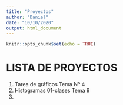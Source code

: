 ```yaml
---
title: "Proyectos"
author: "Daniel"
date: "10/10/2020"
output: html_document
---
```


```r
knitr::opts_chunk$set(echo = TRUE)
```

# LISTA DE PROYECTOS


1. Tarea de gráficos Tema Nº 4
2. Histogramas 01-clases Tema 9
3. 